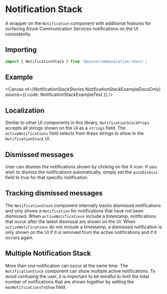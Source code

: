 
<Meta of={NotificationStackStories} />

# Notification Stack

A wrapper on the `Notification` component with additional features for surfacing Azure Communication Services notifications on the UI consistently.

## Importing

```ts
import { NotificationStack } from '@azure/communication-react';
```

## Example

<Canvas
  of={NotificationStackStories.NotificationStackExampleDocsOnly}
  source={{ code: NotificationStackExampleText }}
/>

## Localization

Similar to other UI components in this library, `NotificationStackProps` accepts all strings shown on the UI as a `strings` field. The `activeNotifications` field selects from these strings to show in the `NotificationStack` UI.

## Dismissed messages

User can dismiss the notifications shown by clicking on the X icon. If you wish to dismiss the notifications automatically, simply set the `autoDismiss` field to true for that specific notification.

## Tracking dismissed messages

The `NotificationStack` component internally tracks dismissed notifications and only shows a `Notification` for
notifications that have not been dismissed. When `activeNotifications` include a timestamp, notifications that
occur after the latest dismissal are shown on the UI. When `activeNotifications` do not include a timestamp, a
dismissed notification is only shown on the UI if it is removed from the active notifications and if it occurs
again.

## Multiple Notification Stack

More than one notification can occur at the same time. The `NotificationStack` component can show multiple
active notifications. To avoid confusing the user, it is important to be mindful to limit the total number of
notifications that are shown together by setting the `maxNotificationsToShow` field.

